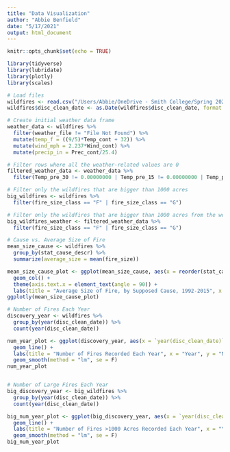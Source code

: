 ```yaml
---
title: "Data Visualization"
author: "Abbie Benfield"
date: "5/17/2021"
output: html_document
---
```


```r
knitr::opts_chunk$set(echo = TRUE)

library(tidyverse)
library(lubridate)
library(plotly)
library(scales)
```

```r
# Load files
wildfires <- read.csv("/Users/Abbie/OneDrive - Smith College/Spring 2021/SDS235/Wildfires+Weather/FW_Veg_Rem_Combined.csv")
wildfires$disc_clean_date <- as.Date(wildfires$disc_clean_date, format = "%m/%d/%Y")
```

```r
# Create initial weather data frame
weather_data <- wildfires %>% 
  filter(weather_file != "File Not Found") %>% 
  mutate(temp_f = ((9/5)*Temp_cont + 32)) %>% 
  mutate(wind_mph = 2.237*Wind_cont) %>% 
  mutate(precip_in = Prec_cont/25.4)

# Filter rows where all the weather-related values are 0
filtered_weather_data <- weather_data %>% 
  filter(Temp_pre_30 != 0.00000000 | Temp_pre_15 != 0.00000000 | Temp_pre_7 != 0.00000000 | Temp_cont != 0.00000000 | Wind_pre_30 != 0.00000000 | Wind_pre_15 != 0.00000000 | Wind_pre_7 != 0.00000000 | Wind_cont != 0.00000000 | Hum_pre_30 != 0.00000000 | Hum_pre_15 != 0.00000000 | Hum_pre_7 != 0.00000000 | Hum_cont != 0.00000000 | Prec_pre_30 != 0.00000000 | Prec_pre_15 != 0.00000000 | Prec_pre_7 != 0.00000000 | Prec_cont != 0.00000000) 

# Filter only the wildfires that are bigger than 1000 acres
big_wildfires <- wildfires %>% 
  filter(fire_size_class == "F" | fire_size_class == "G")

# Filter only the wildfires that are bigger than 1000 acres from the weather data
big_wildfires_weather <- filtered_weather_data %>% 
  filter(fire_size_class == "F" | fire_size_class == "G")
```

```r
# Cause vs. Average Size of Fire
mean_size_cause <- wildfires %>% 
  group_by(stat_cause_descr) %>% 
  summarize(average_size = mean(fire_size))

mean_size_cause_plot <- ggplot(mean_size_cause, aes(x = reorder(stat_cause_descr, -average_size), y = average_size)) +
  geom_col() +
  theme(axis.text.x = element_text(angle = 90)) +
  labs(title = "Average Size of Fire, by Supposed Cause, 1992-2015", x = "Supposed Cause of Fire", y = "Average Size of Fire (in Acres)")
ggplotly(mean_size_cause_plot)
```


```r
# Number of Fires Each Year
discovery_year <- wildfires %>% 
  group_by(year(disc_clean_date)) %>% 
  count(year(disc_clean_date))

num_year_plot <- ggplot(discovery_year, aes(x = `year(disc_clean_date)`, y = n)) +
  geom_line() +
  labs(title = "Number of Fires Recorded Each Year", x = "Year", y = "Number of Fires") +
  geom_smooth(method = "lm", se = F)
num_year_plot


# Number of Large Fires Each Year
big_discovery_year <- big_wildfires %>% 
  group_by(year(disc_clean_date)) %>% 
  count(year(disc_clean_date))

big_num_year_plot <- ggplot(big_discovery_year, aes(x = `year(disc_clean_date)`, y = n)) +
  geom_line() +
  labs(title = "Number of Fires >1000 Acres Recorded Each Year", x = "Year", y = "Number of Fires") +
  geom_smooth(method = "lm", se = F)
big_num_year_plot
```

